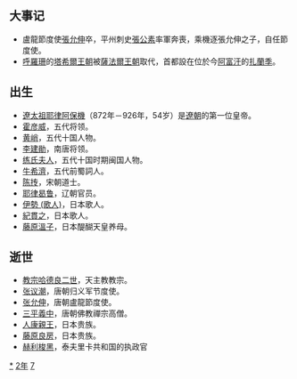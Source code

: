 {{Unreferenced|time=2021-06-12T06:07:03+00:00}}
{{yearTOC|872|唐'''[[咸通|咸通]]十三年'''；日本'''[[貞觀_(清和天皇)|貞觀]]十四年'''}}

== 大事记 ==
*盧龍節度使[[張允伸|張允伸]]卒，平州刺史[[張公素|張公素]]率軍奔喪，乘機逐張允伸之子，自任節度使。
*[[大呼罗珊|呼羅珊]]的[[塔希爾王朝|塔希爾王朝]]被[[薩法爾王朝|薩法爾王朝]]取代，首都設在位於今[[阿富汗|阿富汗]]的[[扎蘭季|扎蘭季]]。

== 出生 ==
*[[遼太祖|遼太祖]][[耶律阿保機|耶律阿保機]]（872年－926年，54岁）是[[遼朝|遼朝]]的第一位皇帝。
*[[霍彦威|霍彦威]]，五代将领。
*[[黄峭|黄峭]]，五代十国人物。
*[[李建勛|李建勛]]，南唐将领。
*[[练氏夫人|练氏夫人]]，五代十国时期闽国人物。
*[[牛希濟|牛希濟]]，五代前蜀詞人。
*[[陈抟|陈抟]]，宋朝道士。
*[[耶律曷鲁|耶律曷鲁]]，辽朝官员。
*[[伊勢_(歌人)|伊勢 (歌人)]]，日本歌人。
*[[紀貫之|紀貫之]]，日本歌人。
*[[藤原溫子|藤原溫子]]，日本醍醐天皇养母。
== 逝世 ==
*[[教宗哈德良二世|教宗哈德良二世]]，天主教教宗。
*[[张议潮|张议潮]]，唐朝归义军节度使。
*[[张允伸|张允伸]]，唐朝盧龍節度使。
*[[三平義中|三平義中]]，唐朝佛教禪宗高僧。
*[[人康親王|人康親王]]，日本贵族。
*[[藤原良房|藤原良房]]，日本贵族。
*[[赫利梭黑|赫利梭黑]]，泰夫里卡共和国的执政官
{{Wikisource year mention}}

[[Category:872年|*]]
[[Category:870年代|2年]]
[[Category:9世纪各年|7]]